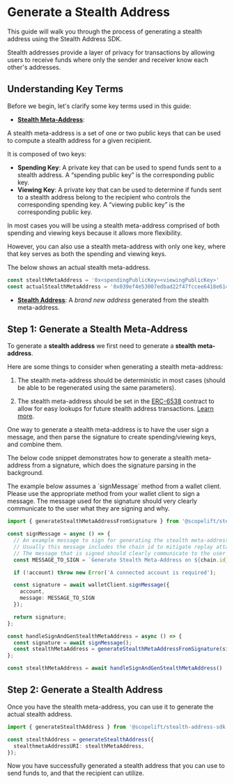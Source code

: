 
# Generate a Stealth Address

This guide will walk you through the process of generating a stealth address using the Stealth Address SDK. 

Stealth addresses provide a layer of privacy for transactions by allowing users to receive funds where only the sender and receiver know each other's addresses. 


## Understanding Key Terms

Before we begin, let's clarify some key terms used in this guide:

- [**Stealth Meta-Address**](../glossary/terms#stealth-meta-address): 

A stealth meta-address is a set of one or two public keys that can be used to compute a stealth address for a given recipient.

It is composed of two keys:

  - **Spending Key**: A private key that can be used to spend funds sent to a stealth address. A “spending public key” is the corresponding public key.
  - **Viewing Key**: A private key that can be used to determine if funds sent to a stealth address belong to the recipient who controls the corresponding spending key. A “viewing public key” is the corresponding public key.

<Callout>
In most cases you will be using a stealth meta-address comprised of both spending and viewing keys because it allows more flexibility. 

However, you can also use a stealth meta-address with only one key, where that key serves as both the spending and viewing keys.

</Callout>

The below shows an actual stealth meta-address.

```ts
const stealthMetaAddress = '0x<spendingPublicKey><viewingPublicKey>'
const actualStealthMetaAddress = '0x039ef4e53007edbad22f47fccee6418e614a3cf6eed6c32e3c8aa5d27ba8c998a603ce919c78ba18683f979a3ec179d15cf742470735b935863da2b73d162d087398'
```

- [**Stealth Address**](../glossary/terms#stealth-address): A <i>brand new address</i> generated from the stealth meta-address.

## Step 1: Generate a Stealth Meta-Address

To generate a **stealth address** we first need to generate a **stealth meta-address**.

Here are some things to consider when generating a stealth meta-address:

1. The stealth meta-address should be deterministic in most cases (should be able to be regenerated using the same parameters).

2. The stealth meta-address should be set in the [ERC-6538](https://eips.ethereum.org/EIPS/eip-6538) contract to allow for easy lookups for future stealth address transactions. [Learn more]().

One way to generate a stealth meta-address is to have the user sign a message, and then parse the signature to create spending/viewing keys, and combine them.

The below code snippet demonstrates how to generate a stealth meta-address from a signature, which does the signature parsing in the background.

<Callout type='info'>
    The example below assumes a `signMessage` method from a wallet client.
    Please use the appropriate method from your wallet client to sign a message.
</Callout>

<Callout type='warning'>
    The message used for the signature should very clearly communicate to the user what they are signing and why.
</Callout>

```ts copy
import { generateStealthMetaAddressFromSignature } from '@scopelift/stealth-address-sdk';

const signMessage = async () => {
  // An example message to sign for generating the stealth meta-address
  // Usually this message includes the chain id to mitigate replay attacks across different chains
  // The message that is signed should clearly communicate to the user what they are signing and why
  const MESSAGE_TO_SIGN = `Generate Stealth Meta-Address on ${chain.id} chain`;

  if (!account) throw new Error('A connected account is required');

  const signature = await walletClient.signMessage({
    account,
    message: MESSAGE_TO_SIGN
  });

  return signature;
};

const handleSignAndGenStealthMetaAddress = async () => {
  const signature = await signMessage();
  const stealthMetaAddress = generateStealthMetaAddressFromSignature(signature);
};

const stealthMetaAddress = await handleSignAndGenStealthMetaAddress()
```

## Step 2: Generate a Stealth Address

Once you have the stealth meta-address, you can use it to generate the actual stealth address.

```ts copy
import { generateStealthAddress } from '@scopelift/stealth-address-sdk';

const stealthAddress = generateStealthAddress({
  stealthmetaAddressURI: stealthMetaAddress,
});
```

Now you have successfully generated a stealth address that you can use to send funds to, and that the recipient can utilize.
